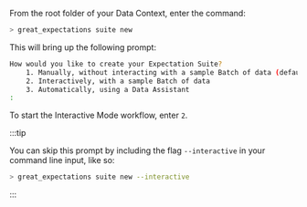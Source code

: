 
From the root folder of your Data Context, enter the command:

```bash title="Terminal input"
> great_expectations suite new
```

This will bring up the following prompt:

```bash title="Terminal output"
How would you like to create your Expectation Suite?
    1. Manually, without interacting with a sample Batch of data (default)
    2. Interactively, with a sample Batch of data
    3. Automatically, using a Data Assistant
:
```

To start the Interactive Mode workflow, enter `2`.

:::tip

You can skip this prompt by including the flag `--interactive` in your command line input, like so:
```bash title="Terminal input"
> great_expectations suite new --interactive
```

:::
